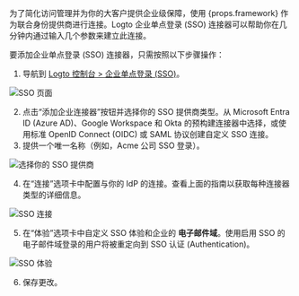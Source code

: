 
为了简化访问管理并为你的大客户提供企业级保障，使用 {props.framework} 作为联合身份提供商进行连接。Logto 企业单点登录 (SSO) 连接器可以帮助你在几分钟内通过输入几个参数来建立此连接。

要添加企业单点登录 (SSO) 连接器，只需按照以下步骤操作：

1. 导航到 [Logto 控制台 > 企业单点登录 (SSO)](https://cloud.logto.io/to/enterprise-sso)。

<img src={ssoPageImage} alt="SSO 页面" />

2. 点击“添加企业连接器”按钮并选择你的 SSO 提供商类型。从 Microsoft Entra ID (Azure AD)、Google Workspace 和 Okta 的预构建连接器中选择，或使用标准 OpenID Connect (OIDC) 或 SAML 协议创建自定义 SSO 连接。
3. 提供一个唯一名称（例如，Acme 公司 SSO 登录）。

<img src={selectYourSsoProviderImage} alt="选择你的 SSO 提供商" />

4. 在“连接”选项卡中配置与你的 IdP 的连接。查看上面的指南以获取每种连接器类型的详细信息。

<img src={ssoConnectionImage} alt="SSO 连接" />

5. 在“体验”选项卡中自定义 SSO 体验和企业的 **电子邮件域**。使用启用 SSO 的电子邮件域登录的用户将被重定向到 SSO 认证 (Authentication)。

<img src={ssoExperienceImage} alt="SSO 体验" />

6. 保存更改。
